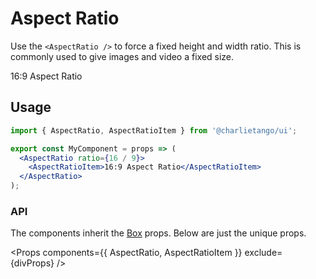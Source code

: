 
<Meta title="Components/AspectRatio" component={AspectRatio} />

# Aspect Ratio

Use the `<AspectRatio />` to force a fixed height and width ratio. This is commonly used to give
images and video a fixed size.

<Preview>
  <AspectRatio ratio={16 / 9}>
    <AspectRatioItem as={Item}>16:9 Aspect Ratio</AspectRatioItem>
  </AspectRatio>
</Preview>

## Usage

```jsx harmony
import { AspectRatio, AspectRatioItem } from '@charlietango/ui';

export const MyComponent = props => (
  <AspectRatio ratio={16 / 9}>
    <AspectRatioItem>16:9 Aspect Ratio</AspectRatioItem>
  </AspectRatio>
);
```

### API

The components inherit the [Box](/?path=/docs/components-box--page#props) props. Below are just the
unique props.

<Props components={{ AspectRatio, AspectRatioItem }} exclude={divProps} />

